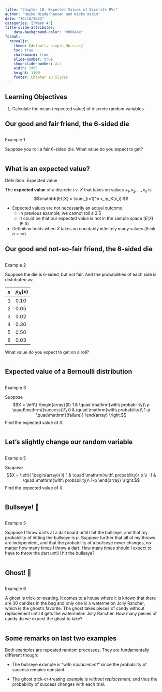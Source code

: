 ```yaml
---
title: "Chapter 10: Expected Values of Discrete RVs"
author: "Meike Niederhausen and Nicky Wakim"
date: "10/18/2023"
categories: ["Week 4"]
title-slide-attributes:
    data-background-color: "#006a4e"
format: 
  revealjs:
    theme: [default, simple_NW.scss]
    toc: true
    chalkboard: true
    slide-number: true
    show-slide-number: all
    width: 1955
    height: 1100
    footer: Chapter 10 Slides
---
```


## Learning Objectives

1.  Calculate the mean (expected value) of discrete random variables

## Our good and fair friend, the 6-sided die

::: columns
::: {.column width="40%"}
::: example
::: ex-title
Example 1
:::

::: ex-cont
Suppose you roll a fair 6-sided die. What value do you expect to get?
:::
:::
:::
:::

## What is an expected value?

::: definition
::: def-title
Definition: Expected value
:::

::: def-cont
The **expected value** of a discrete r.v. $X$ that takes on values $x_1, x_2, \ldots, x_n$ is $$\mathbb{E}[X] = \sum_{i=1}^n x_ip_X(x_i).$$
:::
:::

-   Expected values are not necessarily an actual outcome
    -   In previous example, we cannot roll a 3.5
    -   It could be that our expected value is not in the sample space ($E(X) \notin S$)
-   Definition holds when $X$ takes on countably infinitely many values (think $n=\infty$)

## Our good and not-so-fair friend, the 6-sided die

::: columns
::: {.column width="30%"}
::: example
::: ex-title
Example 2
:::

::: ex-cont
Suppose the die is 6-sided, but not fair. And the probabilities of each side is distributed as:

| $x$ | $p_X(x)$ |
|-----|----------|
| 1   | 0.10     |
| 2   | 0.05     |
| 3   | 0.02     |
| 4   | 0.30     |
| 5   | 0.50     |
| 6   | 0.03     |

What value do you expect to get on a roll?
:::
:::
:::
:::

## Expected value of a Bernoulli distribution

::: columns
::: {.column width="50%"}
::: example
::: ex-title
Example 3
:::

::: ex-cont
Suppose $$X = \left\{
        \begin{array}{ll}
            1 & \quad \mathrm{with\ probability}\ p \quad\mathrm{(success)}\\
            0 & \quad \mathrm{with\ probability}\ 1-p \quad\mathrm{(failure)}
        \end{array}
    \right.$$ Find the expected value of $X$.
:::
:::
:::
:::

## Let's slightly change our random variable

::: columns
::: {.column width="40%"}
::: example
::: ex-title
Example 5
:::

::: ex-cont
Suppose $$X = \left\{
        \begin{array}{ll}
            1 & \quad \mathrm{with\ probability}\ p \\
            -1 & \quad \mathrm{with\ probability}\ 1-p 
        \end{array}
    \right.$$ Find the expected value of $X$.
:::
:::
:::
:::

## Bullseye! 🎯 {visibility="hidden"}

::: columns
::: {.column width="30%"}
::: example
::: ex-title
Example 5
:::

::: ex-cont
Suppose I throw darts at a dartboard until I hit the bullseye, and that my probability of hitting the bullseye is $p$. Suppose further that all of my throws are independent, and that the probability of a bullseye never changes, no matter how many times I throw a dart. How many times should I expect to have to throw the dart until I hit the bullseye?
:::
:::
:::
:::

## Ghost! 👻

::: columns
::: {.column width="30%"}
::: example
::: ex-title
Example 6
:::

::: ex-cont
A ghost is trick-or-treating. It comes to a house where it is known that there are 30 candies in the bag and only one is a watermelon Jolly Rancher, which is the ghost's favorite. The ghost takes pieces of candy without replacement until it gets the watermelon Jolly Rancher. How many pieces of candy do we expect the ghost to take?
:::
:::
:::
:::

## Some remarks on last two examples {visibility="hidden"}

Both examples are repeated random processes. They are fundamentally different though:

-   The bullseye example is "*with replacement*" since the probability of success remains constant.

-   The ghost trick-or-treating example is *without replacement*, and thus the probability of success changes with each trial.
